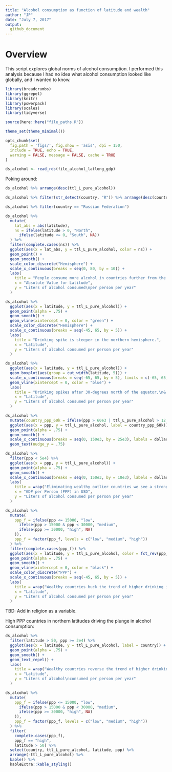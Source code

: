```yaml
---
title: "Alcohol consumption as function of latitude and wealth"
author: "JP"
date: "July 7, 2017"
output: 
  github_document
---
```


# Overview
This script explores global norms of alcohol consumption. I performed this analysis because I had no idea what alcohol consumption looked like globally, and I wanted to know. 
```r
library(breadcrumbs)
library(ggrepel)
library(knitr)
library(powerpack)
library(scales)
library(tidyverse)

source(here::here("file_paths.R"))

theme_set(theme_minimal())
```

```r
opts_chunk$set(
  fig.path = 'figs/', fig.show = 'asis', dpi = 150, 
  include = TRUE, echo = TRUE, 
  warning = FALSE, message = FALSE, cache = TRUE
) 
```

```r
ds_alcohol <- read_rds(file_alcohol_latlong_gdp)
```

Poking around: 
```r
ds_alcohol %>% arrange(desc(ttl_L_pure_alcohol))

ds_alcohol %>% filter(str_detect(country, "R")) %>% arrange(desc(country))

ds_alcohol %>% filter(country == "Russian Federation")
```


```r
ds_alcohol %>% 
  mutate(
    lat_abs = abs(latitude),
    ns = ifelse(latitude > 0, "North",
      ifelse(latitude <= 0, "South", NA))
  ) %>% 
  filter(complete.cases(ns)) %>% 
  ggplot(aes(x = lat_abs, y = ttl_L_pure_alcohol, color = ns)) + 
  geom_point() + 
  geom_smooth() + 
  scale_color_discrete("Hemisphere") + 
  scale_x_continuous(breaks = seq(0, 80, by = 10)) + 
  labs(
    title = "People consume more alcohol in countries further from the equator",
    x = "Absolute Value for Latitude",
    y = "Liters of alcohol consumed\nper person per year"
  )
```

```r
ds_alcohol %>% 
  ggplot(aes(x = latitude, y = ttl_L_pure_alcohol)) + 
  geom_point(alpha = .75) + 
  geom_smooth() + 
  geom_vline(xintercept = 0, color = "green") + 
  scale_color_discrete("Hemisphere") + 
  scale_x_continuous(breaks = seq(-45, 65, by = 5)) + 
  labs(
    title = "Drinking spike is steeper in the northern hemisphere.",
    x = "Latitude",
    y = "Liters of alcohol consumed per person per year"
  )
```

```r
ds_alcohol %>% 
  ggplot(aes(x = latitude, y = ttl_L_pure_alcohol)) + 
  geom_boxplot(aes(group = cut_width(latitude, 5))) + 
  scale_x_continuous(breaks = seq(-65, 65, by = 5), limits = c(-65, 65)) + 
  geom_vline(xintercept = 0, color = "blue") + 
  labs(
    title = "Drinking spikes after 30-degrees north of the equator,\n& 15 degrees south",
    x = "Latitude",
    y = "Liters of alcohol consumed per person per year"
  )
```

```r
ds_alcohol %>% 
  mutate(country_ppp_60k = ifelse(ppp > 60e3 | ttl_L_pure_alcohol > 12, country, NA)) %>% 
  ggplot(aes(x = ppp, y = ttl_L_pure_alcohol, label = country_ppp_60k)) + 
  geom_point(alpha = .75) +
  geom_smooth() + 
  scale_x_continuous(breaks = seq(0, 150e3, by = 25e3), labels = dollar) + 
  geom_text(nudge_y = .75)
```

```r
ds_alcohol %>% 
  filter(ppp < 5e4) %>% 
  ggplot(aes(x = ppp, y = ttl_L_pure_alcohol)) + 
  geom_point(alpha = .75) + 
  geom_smooth() + 
  scale_x_continuous(breaks = seq(0, 150e3, by = 10e3), labels = dollar) + 
  labs(
    title = wrap("Eliminating wealthy outlier countries we see a strong trend of drinking increasing with wealth", 60),
    x = "GDP per Person (PPP) in USD",
    y = "Liters of alcohol consumed per person per year"
  ) 
```

```r
ds_alcohol %>% 
  mutate(
    ppp_f = ifelse(ppp <= 15000, "low",
      ifelse(ppp > 15000 & ppp < 30000, "medium",
      ifelse(ppp >= 30000, "high", NA)
    )),
    ppp_f = factor(ppp_f, levels = c("low", "medium", "high"))
  ) %>% 
  filter(complete.cases(ppp_f)) %>% 
  ggplot(aes(x = latitude, y = ttl_L_pure_alcohol, color = fct_rev(ppp_f))) + 
  geom_point(alpha = .75) + 
  geom_smooth() + 
  geom_vline(xintercept = 0, color = "black") + 
  scale_color_discrete("PPP") + 
  scale_x_continuous(breaks = seq(-45, 65, by = 5)) + 
  labs(
    title = wrap("Wealthy countries buck the trend of higher drinking in the far north", 60),
    x = "Latitude",
    y = "Liters of alcohol consumed per person per year"
  )
```

TBD: Add in religion as a variable. 

High PPP countries in northern latitudes driving the plunge in alcohol consumption:
```r
ds_alcohol %>% 
  filter(latitude > 50, ppp >= 3e4) %>% 
  ggplot(aes(x = latitude, y = ttl_L_pure_alcohol, label = country)) + 
  geom_point(alpha = .75) + 
  geom_smooth() + 
  geom_text_repel() + 
  labs(
    title = wrap("Wealthy countries reverse the trend of higher drinking in the far north", 40),
    x = "Latitude",
    y = "Liters of alcohol\nconsumed per person per year"
  )
```

```r
ds_alcohol %>% 
  mutate(
    ppp_f = ifelse(ppp <= 15000, "low",
      ifelse(ppp > 15000 & ppp < 30000, "medium",
      ifelse(ppp >= 30000, "high", NA)
    )),
    ppp_f = factor(ppp_f, levels = c("low", "medium", "high"))
  ) %>% 
  filter(
    complete.cases(ppp_f),
    ppp_f == "high",
    latitude > 50) %>% 
  select(country, ttl_L_pure_alcohol, latitude, ppp) %>% 
  arrange(-ttl_L_pure_alcohol) %>% 
  kable() %>% 
  kableExtra::kable_styling()
```



